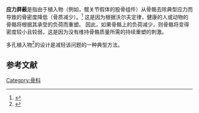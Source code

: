 '''应力屏蔽'''是指由于植入物（例如，髋关节假体的股骨组件）从骨骼去除典型应力而导致的骨密度降低（骨质减少）。<ref>{{cite journal|last1=Ibrahim|first1=H.|last2=Esfahani|first2=S. N.|last3=Poorganji|first3=B.|last4=Dean|first4=D.|last5=Elahinia|first5=M.|title=Resorbable bone fixation alloys, forming, and post-fabrication treatments|journal=Materials Science and Engineering: C|date=January 2017|volume=70|issue=1|pages=870–888|doi=10.1016/j.msec.2016.09.069|pmid=27770965|url=https://zenodo.org/record/996947|access-date=2020-10-08|archive-date=2021-04-27|archive-url=https://web.archive.org/web/20210427112859/https://zenodo.org/record/996947|dead-url=no}}</ref> 这是因为根据沃尔夫定律，健康的人或动物的骨骼将根据其承受的负荷而重塑。 因此，如果骨骼上的负荷减少，则骨骼将变得密度较小且较弱，这是因为没有维持骨骼质量所需的持续重塑的刺激。

多孔植入物<ref>{{cite journal|last1=Dhandapani|first1=Ramya|last2=Krishnan|first2=Priya Dharshini|last3=Zennifer|first3=Allen|last4=Kannan|first4=Vishal|last5=Manigandan|first5=Amrutha|last6=Arul|first6=Michael R.|last7=Jaiswal|first7=Devina|last8=Subramanian|first8=Anuradha|last9=Kumbar|first9=Sangamesh Gurappa|last10=Sethuraman|first10=Swaminathan|title=Additive manufacturing of biodegradable porous orthopaedic screw|journal=Bioactive Materials|date=March 2020|volume=5|issue=3|pages=458-467|doi=10.1016/j.bioactmat.2020.03.009|pmid=32280835|url=https://www.sciencedirect.com/science/article/pii/S2452199X20300499?via%3Dihub}}</ref>的设计是减轻该问题的一种典型方法。

==参考文献==
{{reflist}}
{{stub}}

[[Category:骨科|Category:骨科]]